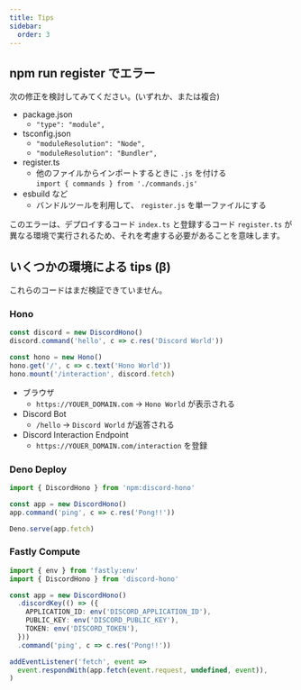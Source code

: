 ```yaml
---
title: Tips
sidebar:
  order: 3
---
```



## npm run register でエラー

次の修正を検討してみてください。(いずれか、または複合)

- package.json
  - `"type": "module",`
- tsconfig.json
  - `"moduleResolution": "Node",`
  - `"moduleResolution": "Bundler",`
- register.ts
  - 他のファイルからインポートするときに `.js` を付ける  
    `import { commands } from './commands.js'`
- esbuild など
  - バンドルツールを利用して、 `register.js` を単一ファイルにする

このエラーは、デプロイするコード `index.ts` と登録するコード `register.ts` が異なる環境で実行されるため、それを考慮する必要があることを意味します。

## いくつかの環境による tips (β)

<Aside type="caution">これらのコードはまだ検証できていません。</Aside>

### Hono

```ts "hono.mount" "discord.fetch"
const discord = new DiscordHono()
discord.command('hello', c => c.res('Discord World'))

const hono = new Hono()
hono.get('/', c => c.text('Hono World'))
hono.mount('/interaction', discord.fetch)
```

- ブラウザ
  - `https://YOUER_DOMAIN.com` -> `Hono World` が表示される
- Discord Bot
  - `/hello` -> `Discord World` が返答される
- Discord Interaction Endpoint
  - `https://YOUER_DOMAIN.com/interaction` を登録

### Deno Deploy

```ts
import { DiscordHono } from 'npm:discord-hono'

const app = new DiscordHono()
app.command('ping', c => c.res('Pong!!'))

Deno.serve(app.fetch)
```

### Fastly Compute

```ts
import { env } from 'fastly:env'
import { DiscordHono } from 'discord-hono'

const app = new DiscordHono()
  .discordKey(() => ({
    APPLICATION_ID: env('DISCORD_APPLICATION_ID'),
    PUBLIC_KEY: env('DISCORD_PUBLIC_KEY'),
    TOKEN: env('DISCORD_TOKEN'),
  }))
  .command('ping', c => c.res('Pong!!'))

addEventListener('fetch', event =>
  event.respondWith(app.fetch(event.request, undefined, event)),
)
```
